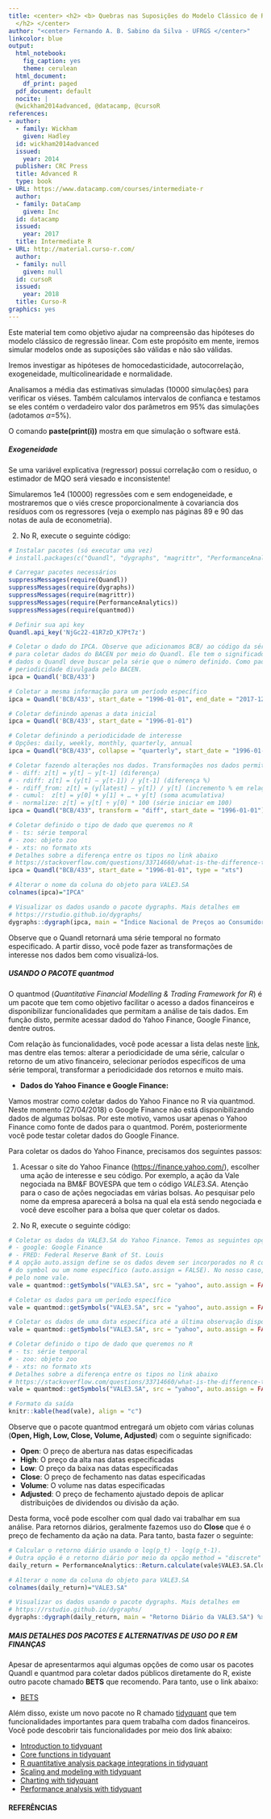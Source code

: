 ---
title: <center> <h2> <b> Quebras nas Suposições do Modelo Clássico de Regressão Linear no R </b>
  </h2> </center>
author: "<center> Fernando A. B. Sabino da Silva - UFRGS </center>"
linkcolor: blue
output:
  html_notebook:
    fig_caption: yes
    theme: cerulean
  html_document:
    df_print: paged
  pdf_document: default
  nocite: |
  @wickham2014advanced, @datacamp, @cursoR
references:
- author:
  - family: Wickham
    given: Hadley
  id: wickham2014advanced
  issued:
    year: 2014
  publisher: CRC Press
  title: Advanced R
  type: book
- URL: https://www.datacamp.com/courses/intermediate-r
  author:
  - family: DataCamp
    given: Inc
  id: datacamp
  issued:
    year: 2017
  title: Intermediate R
- URL: http://material.curso-r.com/
  author:
  - family: null
    given: null
  id: cursoR
  issued:
    year: 2018
  title: Curso-R
graphics: yes
---

Este material tem como objetivo ajudar na compreensão das hipóteses do modelo clássico de regressão linear. Com este propósito em mente, iremos simular modelos onde as suposições são válidas e não são válidas.

Iremos investigar as hipóteses de homocedasticidade, autocorrelação, exogeneidade, multicolinearidade e normalidade.

Analisamos a média das estimativas simuladas (10000 simulações) para verificar os viéses. Também calculamos intervalos de confianca e testamos se eles contém o verdadeiro valor dos parâmetros em 95% das simulações (adotamos $\alpha$=5\%).

O comando **paste(print(i))** mostra em que simulação o software está. 

##### **Exogeneidade**

Se uma variável explicativa (regressor) possui correlação com o resíduo, o estimador de MQO será viesado e inconsistente!

Simularemos 1e4 (10000) regressões com e sem endogeneidade, e mostraremos que o viés cresce proporcionalmente à covariancia dos resíduos com os regressores (veja o exemplo nas páginas 89 e 90 das notas de aula de econometria).


2. No R, execute o seguinte código:

```{r, echo=TRUE, warning=FALSE, fig.width=9.5, fig.height=4}
# Instalar pacotes (só executar uma vez)
# install.packages(c("Quandl", "dygraphs", "magrittr", "PerformanceAnalytics", "quantmod"))

# Carregar pacotes necessários
suppressMessages(require(Quandl))
suppressMessages(require(dygraphs))
suppressMessages(require(magrittr))
suppressMessages(require(PerformanceAnalytics))
suppressMessages(require(quantmod))

# Definir sua api key
Quandl.api_key('NjGc22-41R7zD_K7Pt7z')

# Coletar o dado do IPCA. Observe que adicionamos BCB/ ao código da série temporal. Sempre usaremos BCB/ 
# para coletar dados do BACEN por meio do Quandl. Ele tem o significado de determinar de qual banco de 
# dados o Quandl deve buscar pela série que o número definido. Como padrão o Quandl coletará os dados na
# periodicidade divulgada pelo BACEN.
ipca = Quandl('BCB/433')

# Coletar a mesma informação para um período específico
ipca = Quandl('BCB/433', start_date = "1996-01-01", end_date = "2017-12-31")

# Coletar definindo apenas a data inicial 
ipca = Quandl('BCB/433', start_date = "1996-01-01")

# Coletar definindo a periodicidade de interesse
# Opções: daily, weekly, monthly, quarterly, annual
ipca = Quandl("BCB/433", collapse = "quarterly", start_date = "1996-01-01")

# Coletar fazendo alterações nos dados. Transformações nos dados permitidas pelo Quandl:
# - diff: z[t] = y[t] – y[t-1] (diferença)
# - rdiff: z[t] = (y[t] – y[t-1]) / y[t-1] (diferença %)
# - rdiff_from:	z[t] = (y[latest] – y[t]) / y[t] (incremento % em relação à última observação)
# - cumul:	z[t] = y[0] + y[1] + … + y[t] (soma acumulativa)
# - normalize: z[t] = y[t] ÷ y[0] * 100 (série iniciar em 100)
ipca = Quandl("BCB/433", transform = "diff", start_date = "1996-01-01")

# Coletar definido o tipo de dado que queremos no R
# - ts: série temporal
# - zoo: objeto zoo 
# - xts: no formato xts
# Detalhes sobre a diferença entre os tipos no link abaixo
# https://stackoverflow.com/questions/33714660/what-is-the-difference-the-zoo-object-and-ts-object-in-r
ipca = Quandl("BCB/433", start_date = "1996-01-01", type = "xts")

# Alterar o nome da coluna do objeto para VALE3.SA
colnames(ipca)="IPCA"

# Visualizar os dados usando o pacote dygraphs. Mais detalhes em
# https://rstudio.github.io/dygraphs/
dygraphs::dygraph(ipca, main = "Índice Nacional de Preços ao Consumidor-Amplo (IPCA)") %>% dyRangeSelector()
```

Observe que o Quandl retornará uma série temporal no formato especificado. A partir disso, você pode fazer as transformações de interesse nos dados bem como visualizá-los.

##### **USANDO O PACOTE quantmod**

O quantmod (*Quantitative Financial Modelling & Trading Framework for R*) é um pacote que tem como objetivo facilitar o acesso a dados financeiros e disponibilizar funcionalidades que permitam a análise de tais dados. Em função disto, permite acessar dadod do Yahoo Finance, Google Finance, dentre outros.

Com relação às funcionalidades, você pode acessar a lista delas neste [link](https://www.quantmod.com/examples/data/), mas dentre elas temos: alterar a periodicidade de uma série, calcular o retorno de um ativo financeiro, selecionar períodos específicos de uma série temporal, transformar a periodicidade dos retornos e muito mais. 

* **Dados do Yahoo Finance e Google Finance:**

Vamos mostrar como coletar dados do Yahoo Finance no R via quantmod. Neste momento (27/04/2018) o Google Finance não está disponibilizando dados de algumas bolsas. Por este motivo, vamos usar apenas o Yahoo Finance como fonte de dados para o quantmod. Porém, posteriormente você pode testar coletar dados do Google Finance. 

Para coletar os dados do Yahoo Finance, precisamos dos seguintes passos:

1. Acessar o site do Yahoo Finance ([https://finance.yahoo.com/](https://finance.yahoo.com/)), escolher uma ação de interesse e seu código. Por exemplo, a ação da Vale negociada na BM&F BOVESPA que tem o código $VALE3.SA$. Atenção para o caso de ações negociadas em várias bolsas. Ao pesquisar pelo nome da empresa aparecerá a bolsa na qual ela está sendo negociada e você deve escolher para a bolsa que quer coletar os dados. 

2. No R, execute o seguinte código:

```{r, echo=TRUE, warning=FALSE}
# Coletar os dados da VALE3.SA do Yahoo Finance. Temos as seguintes opções:
# - google: Google Finance
# - FRED: Federal Reserve Bank of St. Louis
# A opção auto.assign define se os dados devem ser incorporados no R com o nome
# do symbol ou um nome específico (auto.assign = FALSE). No nosso caso, optamos
# pelo nome vale.
vale = quantmod::getSymbols("VALE3.SA", src = "yahoo", auto.assign = FALSE)

# Coletar os dados para um período específico
vale = quantmod::getSymbols("VALE3.SA", src = "yahoo", auto.assign = FALSE, from = '2015-01-01', to = '2015-12-31')

# Coletar os dados de uma data específica até a última observação disponível sobre a ação
vale = quantmod::getSymbols("VALE3.SA", src = "yahoo", auto.assign = FALSE, from = '2017-01-01')

# Coletar definido o tipo de dado que queremos no R
# - ts: série temporal
# - zoo: objeto zoo 
# - xts: no formato xts
# Detalhes sobre a diferença entre os tipos no link abaixo
# https://stackoverflow.com/questions/33714660/what-is-the-difference-the-zoo-object-and-ts-object-in-r
vale = quantmod::getSymbols("VALE3.SA", src = "yahoo", auto.assign = FALSE, from = '2017-01-01', return.class = 'xts')

# Formato da saída
knitr::kable(head(vale), align = "c")
```

Observe que o pacote quantmod entregará um objeto com várias colunas (**Open, High, Low, Close, Volume, Adjusted**) com o seguinte significado:

* **Open**: O preço de abertura nas datas especificadas
* **High**: O preço da alta nas datas especificadas
* **Low**: O preço da baixa nas datas especificadas
* **Close**: O preço de fechamento nas datas especificadas
* **Volume**: O volume nas datas especificadas
* **Adjusted**: O preço de fechamento ajustado depois de aplicar distribuições de dividendos ou divisão da ação. 

Desta forma, você pode escolher com qual dado vai trabalhar em sua análise. Para retornos diários, geralmente fazemos uso do **Close** que é o preço de fechamento da ação na data. Para tanto, basta fazer o seguinte:

```{r, echo=TRUE, warning=FALSE, fig.width=9.5, fig.height=4}
# Calcular o retorno diário usando o log(p_t) - log(p_t-1). 
# Outra opção é o retorno diário por meio da opção method = "discrete"
daily_return = PerformanceAnalytics::Return.calculate(vale$VALE3.SA.Close, method = "log")

# Alterar o nome da coluna do objeto para VALE3.SA
colnames(daily_return)="VALE3.SA"

# Visualizar os dados usando o pacote dygraphs. Mais detalhes em
# https://rstudio.github.io/dygraphs/
dygraphs::dygraph(daily_return, main = "Retorno Diário da VALE3.SA") %>% dyRangeSelector()
```

##### **MAIS DETALHES DOS PACOTES E ALTERNATIVAS DE USO DO R EM FINANÇAS**

Apesar de apresentarmos aqui algumas opções de como usar os pacotes Quandl e quantmod para coletar dados públicos diretamente do R, existe outro pacote chamado **BETS** que recomendo. Para tanto, use o link abaixo:

* [BETS](https://cran.r-project.org/web/packages/BETS/vignettes/BETS_basic_usage.html)

Além disso, existe um novo pacote no R chamado [tidyquant](https://github.com/business-science/tidyquant) que tem funcionalidades importantes para quem trabalha com dados financeiros. Você pode descobrir tais funcionalidades por meio dos link abaixo:

* [Introduction to tidyquant](https://cran.r-project.org/web/packages/tidyquant/vignettes/TQ00-introduction-to-tidyquant.html)
* [Core functions in tidyquant](https://cran.r-project.org/web/packages/tidyquant/vignettes/TQ01-core-functions-in-tidyquant.html)
* [R quantitative analysis package integrations in tidyquant](https://cran.r-project.org/web/packages/tidyquant/vignettes/TQ02-quant-integrations-in-tidyquant.html)
* [Scaling and modeling with tidyquant](https://cran.r-project.org/web/packages/tidyquant/vignettes/TQ03-scaling-and-modeling-with-tidyquant.html)
* [Charting with tidyquant](https://cran.r-project.org/web/packages/tidyquant/vignettes/TQ04-charting-with-tidyquant.html)
* [Performance analysis with tidyquant](https://cran.r-project.org/web/packages/tidyquant/vignettes/TQ05-performance-analysis-with-tidyquant.html)

#### **REFERÊNCIAS**
